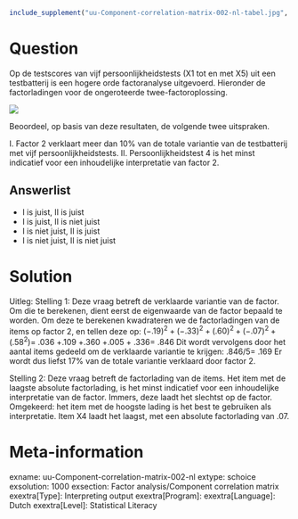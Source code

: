 ```r
include_supplement("uu-Component-correlation-matrix-002-nl-tabel.jpg", recursive = TRUE)
```


Question
========
Op de testscores van vijf persoonlijkheidstests (X1 tot en met X5) uit een testbatterij is een hogere orde factoranalyse uitgevoerd. Hieronder de factorladingen voor de ongeroteerde twee-factoroplossing.

![](uu-Component-correlation-matrix-002-nl-tabel.jpg)

Beoordeel, op basis van deze resultaten, de volgende twee uitspraken.

I. Factor 2 verklaart meer dan 10% van de totale variantie van de testbatterij met vijf persoonlijkheidstests.
II. Persoonlijkheidstest 4 is het minst indicatief voor een inhoudelijke interpretatie van factor 2.

Answerlist
----------
* I is juist, II is juist
* I is juist, II is niet juist
* I is niet juist, II is juist
* I is niet juist, II is niet juist


Solution
========
Uitleg: Stelling 1: Deze vraag betreft de verklaarde variantie van de factor. Om die te berekenen, dient eerst de eigenwaarde van de factor bepaald te worden. Om deze te berekenen kwadrateren we de factorladingen van de items op factor 2, en tellen deze op:
$(-.19)^2+(-.33)^2+ (.60)^2+(-.07)^2+(.58^2)$= .036 +.109 +.360 +.005 + .336= .846
Dit wordt vervolgens  door het aantal items gedeeld om de verklaarde variantie te krijgen:
.846/5= .169
Er wordt dus liefst 17% van de totale variantie verklaard door factor 2.

Stelling 2: Deze vraag betreft de factorlading van de items. Het item met de laagste absolute factorlading, is het minst indicatief voor een inhoudelijke interpretatie van de factor. Immers, deze laadt het slechtst op de factor. Omgekeerd: het item met de hoogste lading is het best te gebruiken als interpretatie. Item X4 laadt het laagst, met een absolute factorlading van .07.


Meta-information
================
exname: uu-Component-correlation-matrix-002-nl
extype: schoice
exsolution: 1000
exsection: Factor analysis/Component correlation matrix
exextra[Type]: Interpreting output
exextra[Program]:
exextra[Language]: Dutch
exextra[Level]: Statistical Literacy
